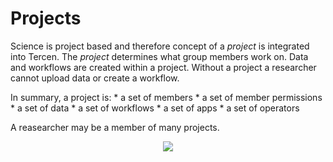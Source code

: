 # Projects {#projects}

Science is project based and therefore concept of a _project_ is integrated into Tercen. The _project_ determines what group members work on. Data and workflows are created within a project. Without a project a researcher cannot upload data or create a workflow.

In summary, a project is:
* a set of members
* a set of member permissions
* a set of data
* a set of workflows
* a set of apps
* a set of operators

A reasearcher may be a member of many projects.

<center>![](images\share.png)</center>
